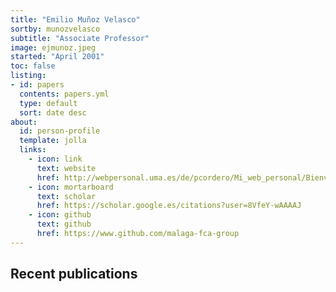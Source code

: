 ```yaml
---
title: "Emilio Muñoz Velasco"
sortby: munozvelasco
subtitle: "Associate Professor"
image: ejmunoz.jpeg
started: "April 2001"
toc: false
listing:
- id: papers
  contents: papers.yml
  type: default
  sort: date desc
about:
  id: person-profile
  template: jolla
  links:
    - icon: link
      text: website
      href: http://webpersonal.uma.es/de/pcordero/Mi_web_personal/Bienvenida.html
    - icon: mortarboard
      text: scholar
      href: https://scholar.google.es/citations?user=8VfeY-wAAAAJ
    - icon: github
      text: github
      href: https://www.github.com/malaga-fca-group
---
```


<!-- ```{=html} -->
<!-- <nav aria-label="breadcrumb"> -->
<!--   <ol class="breadcrumb"> -->
<!--     <li class="breadcrumb-item"><a href="../../index.html">Home</a></li> -->
<!--     <li class="breadcrumb-item"><a href="../../people.html">People</a></li> -->
<!--     <li class="breadcrumb-item active">Research Staff</li> -->
<!--     <li class="breadcrumb-item active" aria-current="page">{{< meta title >}}</li> -->
<!--   </ol> -->
<!-- </nav> -->
<!-- ``` -->

:::{#person-profile}
:::

::::{.callout-note appearance='minimal' collapse=false}
## Recent publications

:::{#papers}
:::
::::